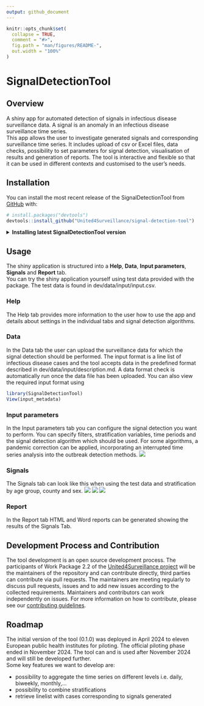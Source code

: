 ```yaml
---
output: github_document
---
```


<!-- README.md is generated from README.Rmd. Please edit that file -->

```r
knitr::opts_chunk$set(
  collapse = TRUE,
  comment = "#>",
  fig.path = "man/figures/README-",
  out.width = "100%"
)
```

# SignalDetectionTool

<!-- badges: start -->
<!-- badges: end -->
## Overview

A shiny app for automated detection of signals in infectious disease surveillance data. A signal is an anomaly in an infectious disease surveillance time series.  
This app allows the user to investigate generated signals and corresponding surveillance time series. It includes upload of csv or Excel files, data checks, possibility to set parameters for signal detection, visualisation of results and generation of reports. The tool is interactive and flexible so that it can be used in different contexts and customised to the user’s needs.

## Installation
 You can install the most recent release of the SignalDetectionTool from [GitHub](https://github.com/United4Surveillance/signal-detection-tool) with:

``` r
# install.packages("devtools")
devtools::install_github("United4Surveillance/signal-detection-tool")
```
<details>
  <summary><strong>Installing latest SignalDetectionTool version</strong></summary>
  
  <ul>
    <li>You can download the latest release of the SignalDetectionTool through the Releases page</li>
    <li>To navigate to the Release page, scroll up and look on the right-hand side of the page under a section labelled Releases. Click on 'Releases'</li>
    <li>You can find the latest tool release at the top of the page</li>
    <li>There are three files you can download:</li>
    <ul>
      <li>If you just want to run the tool and do not want or need to see the code behind, you can follow the installation using .tar.gz</li>
      <li>SignalDetectionTool_x.x.x.zip: This is a binary. You can use this if you do not have Rtools installed and you are not interested in modifying the code of the app.</li>
      <li>Source Code (zip): This is just a zipped folder of the repository. It can be unzipped and installed over the 'Build' tab in Rstudio. This can be used if you want to modify code of the app for your usage. You can also just clone the repository instead.</li>
    </ul>
  </ul>

  <strong>Installation using .tar.gz</strong>
  <ul>
    <li>Download the provided .tar.gz file and save it on your computer</li>
    <li>Install the package <code>remotes</code> by putting <span style="color:blue;">install.package("remotes")</span> in the console</li>
    <li>Install the package dependencies for the SignalDetectionTool using the full path where you stored the .tar.gz file and replace the x.x.x with the current version of the binary. For example: <span style="color:blue;">remotes::install_deps("C:/Users/YourUsername/Downloads/SignalDetectionTool_x.x.x.tar.gz")</span></li>
    <li>Execute this command in the console</li>
    <li>This should also install any dependencies you need to run the tool. Wait until the installation finishes successfully</li>
    <li>Write the following command into the console to install the tool: <span style="color:blue;">install.packages("path_to_the_tool/SignalDetectionTool_x.x.x.tar.gz", repos = NULL, type="source")</span></li>
    <li>Continue to read 'Running the shiny application'</li>
  </ul>


<strong>Installation using SignalDetectionTool_x.x.x_binary.zip file</strong>
 <ul>
<li>Download the provided zip file and save it on your computer and open RStudio</li>
<li>Install the package remotes by putting <span style="color:blue;">install.package("remotes")</span> in the console</li>
<li>Install the package dependencies for the SignalDetectionTool using the full path where you stored the .zip file and replace the x.x.x with the current version of the binary. For example: <span style="color:blue;">remotes::install_deps("C:/Users/YourUsername/Downloads/SignalDetectionTool_x.x.x.binary.zip")</span></li>
<li>Execute this command in the console</li>
<li>This command will then ask you if you want to update your installed packages. Please type 1 and press enter to install the updates. For advanced users: you can also install only the minimal required versions written inside the DESCRIPTION file by using <span style="color:blue;">remotes::install_version()</span></li>
<li>Now the SignalDetectionTool needs to be installed. For this execute this command <span style="color:blue;">install.packages("your_path_to_the_zip/SignalDetectionTool_x.x.x_binary.zip")</span>  in the console, replacing again your_path_to_the_zip by your system path and changing x.x.x to the version specification.</li>
<li>Continue to read 'Running the shiny application'</li>
</ul>


  <summary><strong>Installation from source after unzipping the Source Code (zip):</strong></summary>
  <ul>
    <li>Download the provided zip file and save it on your computer</li>
    <li>Go into the unzipped signal-detection-tool folder and double-click on the <code>SignalDetectionTool.Rproj</code> file to open it</li>
    <li>You can either use the RStudio suggestion to install packages by clicking on the 'Install' button or copy the following line of code into the console: <span style="color:blue;">devtools::install_deps()</span></li>
    <li>This command will then ask you if you want to update your installed packages. Please type 1 and press enter to install the updates</li>
    <li>For advanced users: you can also install only the minimal required versions written inside the <code>DESCRIPTION</code> file by using <span style="color:blue;">remotes::install_version()</span></li>
    <li>In case the command <span style="color:blue;">devtools::install_deps()</span> gives you an error that there is no package called ‘devtools’, you need to install it using <span style="color:blue;">install.packages("devtools")</span> and then run the command again</li>
    <li>Now the SignalDetectionTool needs to be installed. For this, go to the top right window in RStudio and click on the tab 'Build'. Next, click on the 'Install' button. You will see that the installation process has started</li>
    <li> Continue to read 'Running the shiny application'</li> 
  </ul>

  <strong>Running the shiny application</strong><br>
    To run the shiny app, first load the package and then run the app using the following commands:<br>
    <span style="color:blue;">library(SignalDetectionTool)</span><br>
    <span style="color:blue;">run_app()</span>

</details>
## Usage

The shiny application is structured into a **Help**, **Data**, **Input parameters**, **Signals** and **Report** tab.  
You can try the shiny application yourself using test data provided with the package. The test data is found in dev/data/input/input.csv.  

### Help
The Help tab provides more information to the user how to use the app and details about settings in the individual tabs and signal detection algorithms.

### Data
In the Data tab the user can upload the surveillance data for which the signal detection should be performed. The input format is a line list of infectious disease cases and the tool accepts data in the predefined format described in dev/data/input/description.md. A data format check is automatically run once the data file has been uploaded. You can also view the required input format using
```r
library(SignalDetectionTool)
View(input_metadata)
```

### Input parameters
In the Input parameters tab you can configure the signal detection you want to perform. You can specify filters, stratification variables, time periods and the signal detection algorithm which should be used. For some algorithms, a pandemic correction can be applied, incorporating an interrupted time series analysis into the outbreak detection methods.
![](man/figures/README-input_tab.PNG)

### Signals
The Signals tab can look like this when using the test data and stratification by age group, county and sex. 
![](man/figures/README-signals_tab.PNG)
![](man/figures/README-timeseries.PNG)
![](man/figures/README-signal_detection_table.PNG)

### Report
In the Report tab HTML and Word reports can be generated showing the results of the Signals Tab.

## Development Process and Contribution
The tool development is an open source development process.
The participants of Work Package 2.2 of the [United4Surveillance project][United4Surveillance] will be the maintainers of the repository and can contribute directly, third parties can contribute via pull requests.
The maintainers are meeting regularly to discuss pull requests, issues and to add new issues according to the collected requirements.
Maintainers and contributors can work independently on issues.
For more information on how to contribute, please see our [contributing guidelines](https://github.com/United4Surveillance/signal-detection-tool/blob/main/.github/CONTRIBUTING.md).

## Roadmap
The initial version of the tool (0.1.0) was deployed in April 2024 to eleven European public health institutes for piloting. The official piloting phase ended in November 2024. The tool can and is used after November 2024 and will still be developed further.<br>
Some key features we want to develop are:  

* possibility to aggregate the time series on different levels i.e. daily, biweekly, monthly,...
* possibility to combine stratifications
* retrieve linelist with cases corresponding to signals generated


[United4Surveillance]: https://united4surveillance.eu/
